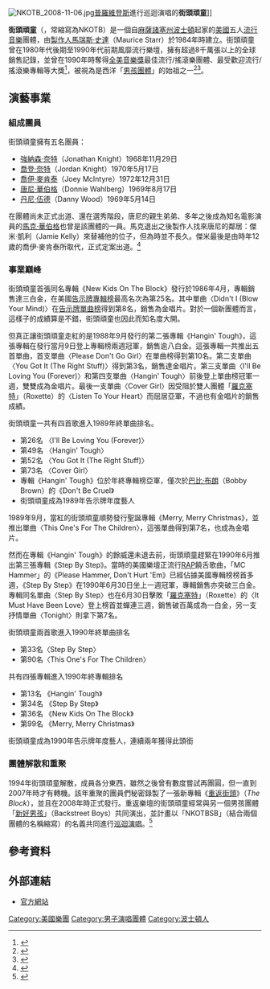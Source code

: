 {{noteTA
| T = zh-hans:新街边男孩; zh-hant:街頭頑童 (男孩團體); zh-cn:新街边男孩; zh-hk:;zh-mo:; zh-tw:街頭頑童 (男孩團體);
| 1 = zh-hans:新街边男孩; zh-hant:街頭頑童; zh-cn:新街边男孩; zh-hk:;zh-mo:; zh-tw:街頭頑童;
}}

[[File:NKOTB_2008-11-06.jpg|thumb]][[普羅維登斯|普羅維登斯]]進行巡迴演唱的'''街頭頑童''']]

'''街頭頑童'''（{{lang-en|New Kids on the Block}}，常縮寫為NKOTB）是一個自[[麻薩諸塞州|麻薩諸塞州]][[波士頓|波士頓]]起家的[[美國|美國]]五人[[流行音樂|流行音樂]]團體，由[[製作人|製作人]][[馬瑞斯·史達|馬瑞斯·史達]]（Maurice Starr）於1984年時建立。街頭頑童曾在1980年代後期至1990年代前期風靡流行樂壇，擁有超過8千萬張以上的全球銷售記錄，並曾在1990年時奪得[[全美音樂獎|全美音樂獎]]最佳流行/搖滾樂團體、最受歡迎流行/搖滾樂專輯等大獎<ref>{{cite book|last=Mitchell|first=Claudia |coauthors=Reid-Walsh, Jacqueline |title=Girl Culture: An Encyclopedia|publisher=Greenwood Publishing Group|year=2008年|pages=453頁|isbn=0-313-33908-2}}</ref>，被視為是西洋「[[男孩團體|男孩團體]]」的始祖之一<ref>{{cite AV media|people=New Kids on the Block（歌手）|date=2009-10-25|title=You Got It (The Right Stuff)|medium=音樂錄影帶|url=https://www.youtube.com/watch?v=tbIEwIwYz-c|access-date=2021-12-10}}</ref><ref>{{cite AV media|people=New Kids on the Block（歌手）|date=2014-08-23|title=(You've Got It) The Right Stuff (from Hangin' Tough Live) 1988|medium=音樂錄影帶|url=https://www.youtube.com/watch?v=K3Ob_Q2bqs4|access-date=2021-12-10}}</ref>。

==  演藝事業  ==
===  組成團員  ===
街頭頑童擁有五名團員：
* [[強納森·奈特|強納森·奈特]]（Jonathan Knight）1968年11月29日
* [[喬登·奈特|喬登·奈特]]（Jordan Knight）1970年5月17日
* [[喬伊·麥肯泰|喬伊·麥肯泰]]（Joey McIntyre）1972年12月31日
* [[唐尼·華伯格|唐尼·華伯格]]（Donnie Wahlberg）1969年8月17日
* [[丹尼·伍德|丹尼·伍德]]（Danny Wood）1969年5月14日

在團體尚未正式出道、還在選秀階段，唐尼的親生弟弟、多年之後成為知名電影演員的[[馬克·華伯格|馬克·華伯格]]也曾是該團體的一員。馬克退出之後製作人找來唐尼的鄰居：傑米·凱利（Jamie Kelly）來替補他的位子，但為時並不長久。傑米最後是由時年12歲的喬伊·麥肯泰所取代，正式定案出道。<ref>{{cite web |url=http://www.people.com/people/archive/article/0,,20118457,00.html |language=en |title=The Heartthrobs of America |publisher=[[時人雜誌|時人雜誌]] |date=1990年8月13日 |accessdate=2011年6月26日 |archive-date=2016年4月25日 |archive-url=https://web.archive.org/web/20160425111140/http://www.people.com/people/archive/article/0,,20118457,00.html |dead-url=no }}</ref>

===  事業巔峰  ===
街頭頑童首張同名專輯《New Kids On The Block》發行於1986年4月，專輯銷售達三白金，在美國[[Billboard_200|告示牌專輯榜]]最高名次為第25名。其中單曲〈Didn't I (Blow Your Mind)〉在[[Billboard_Hot_100|告示牌單曲榜]]得到第8名，銷售為金唱片。對於一個新團體而言，這樣子的成績算是不錯，街頭頑童也因此而知名度大開。

但真正讓街頭頑童走紅的是1988年9月發行的第二張專輯《Hangin' Tough》，這張專輯在發行當月9日登上專輯榜兩週冠軍，銷售逾八白金。這張專輯一共推出五首單曲，首支單曲〈Please Don't Go Girl〉在單曲榜得到第10名。第二支單曲〈You Got It (The Right Stuff)〉得到第3名，銷售達金唱片。第三支單曲〈I'll Be Loving You (Forever)〉和第四支單曲〈Hangin' Tough〉前後登上單曲榜冠軍一週，雙雙成為金唱片。最後一支單曲〈Cover Girl〉因受阻於雙人團體「[[羅克塞特|羅克塞特]]」（Roxette）的〈Listen To Your Heart〉而屈居亞軍，不過也有金唱片的銷售成績。

街頭頑童一共有四首歌進入1989年終單曲排名。
*第26名 〈I'll Be Loving You (Forever)〉
*第49名 〈Hangin' Tough〉
*第52名 〈You Got It (The Right Stuff)〉
*第73名 〈Cover Girl〉
*專輯《Hangin' Tough》位於年終專輯榜亞軍，僅次於[[鮑比·布朗|巴比·布朗]]（Bobby Brown）的《Don't Be Cruel》
*街頭頑童成為1989年告示牌年度藝人
1989年9月，當紅的街頭頑童順勢發行聖誕專輯《Merry, Merry Christmas》，並推出單曲〈This One's For The Children〉，這張單曲得到第7名，也成為金唱片。

然而在專輯《Hangin' Tough》的餘威還未退去前，街頭頑童趕緊在1990年6月推出第三張專輯《Step By Step》。當時的美國樂壇正流行[[RAP|RAP]]饒舌歌曲，「MC Hammer」的《Please Hammer, Don't Hurt 'Em》已經佔據美國專輯榜榜首多週，《Step By Step》在1990年6月30日坐上一週冠軍，專輯銷售亦突破三白金。專輯同名單曲〈Step By Step〉也在6月30日擊敗「[[羅克塞特|羅克塞特]]」（Roxette）的〈It Must Have Been Love〉登上榜首並蟬連三週，銷售破百萬成為一白金，另一支抒情單曲〈Tonight〉則拿下第7名。

街頭頑童兩首歌進入1990年終單曲排名
*第33名〈Step By Step〉
*第90名〈This One's For The Children〉
共有四張專輯進入1990年終專輯排名
*第13名 《Hangin' Tough》
*第34名 《Step By Step》
*第36名 《New Kids On The Block》
*第99名 《Merry, Merry Christmas》	
街頭頑童成為1990年告示牌年度藝人，連續兩年獲得此頭銜


===  團體解散和重聚  ===
1994年街頭頑童解散，成員各分東西，雖然之後曾有數度嘗試再團圓，但一直到2007年時才有轉機。該年重聚的團員們秘密錄製了一張新專輯《[[重返街頭|重返街頭]]》（''The Block''），並且在2008年時正式發行。重返樂壇的街頭頑童經常與另一個男孩團體「[[新好男孩|新好男孩]]」（Backstreet Boys）共同演出，並計畫以「NKOTBSB」（結合兩個團體的名稱縮寫）的名義共同進行[[巡迴演唱|巡迴演唱]]。<ref>{{cite web |url=http://www.etonline.com/music/102481_New_Kids_on_the_Block_and_Backstreet_Boys_Team_Up_for_Tour/ |language=en |title=New Kids on the Block and Backstreet Boys Team Up for Tour |publisher=ET Online |date=2010年11月3日 |accessdate=2011年6月26日 |deadurl=yes |archiveurl=https://web.archive.org/web/20101106003203/http://www.etonline.com/music/102481_New_Kids_on_the_Block_and_Backstreet_Boys_Team_Up_for_Tour/ |archivedate=2010年11月6日 }}</ref>

==參考資料==
{{reflist}}

==外部連結==
*[http://nkotb.com/ 官方網站] {{Wayback|url=http://nkotb.com/ |date=20210502113536 }}{{en}}

{{Authority control}}
{{DEFAULTSORT:New Kids on the Block}}

[[Category:美國樂團|Category:美國樂團]]
[[Category:男子演唱團體|Category:男子演唱團體]]
[[Category:波士頓人|Category:波士頓人]]